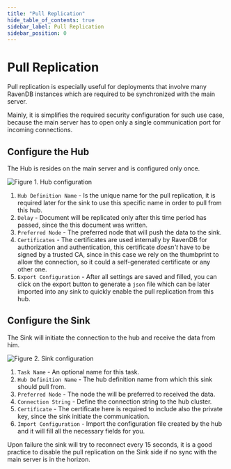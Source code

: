 ```yaml
---
title: "Pull Replication"
hide_table_of_contents: true
sidebar_label: Pull Replication
sidebar_position: 0
---
```



# Pull Replication

Pull replication is especially useful for deployments that involve many RavenDB instances which are required to be synchronized with the main server.

Mainly, it is simplifies the required security configuration for such use case, because the main server has to open only a single communication port for incoming connections.

## Configure the Hub

The Hub is resides on the main server and is configured only once. 

![Figure 1. Hub configuration](./assets/pull-replication-hub-config.png)

1. `Hub Definition Name` - Is the unique name for the pull replication, it is required later for the sink to use this specific name in order to pull from this hub.
2. `Delay` - Document will be replicated only after this time period has passed, since the this document was written.
3. `Preferred Node` - The preferred node that will push the data to the sink. 
4. `Certificates` - The certificates are used internally by RavenDB for authorization and authentication, this certificate _doesn't_ have to be signed by a trusted CA, since in this case we rely on the thumbprint to allow the connection, so it could a self-generated certificate or any other one.
5. `Export Configuration` - After all settings are saved and filled, you can click on the export button to generate a `json` file which can be later imported into any sink to quickly enable the pull replication from this hub.

## Configure the Sink

The Sink will initiate the connection to the hub and receive the data from him. 

![Figure 2. Sink configuration](./assets/pull-replication-sink-config.png)

1. `Task Name` - An optional name for this task.
2. `Hub Definition Name` - The hub definition name from which this sink should pull from.
3. `Preferred Node` - The node the will be preferred to received the data.
4. `Connection String` - Define the connection string to the hub cluster.
5. `Certificate` - The certificate here is required to include also the private key, since the sink initiate the communication.
6. `Import Configuration` - Import the configuration file created by the hub and it will fill all the necessary fields for you.

<Admonition type="warning" title="Warning">

Upon failure the sink will try to reconnect every 15 seconds, it is a good practice to disable the pull replication on the Sink side if no sync with the main server is in the horizon.

</Admonition>